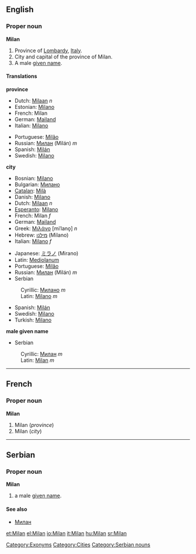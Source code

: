 {{wikipedia}}
==English==
===Proper noun===
'''Milan'''

#<!--DefA-->Province of [[Lombardy]], [[Italy]].
#<!--DefB-->City and capital of the province of Milan.
#<!--DefC-->A male [[given name]].

[[Category:Exonyms]]
[[Category:Cities]]

====Translations====
<!--DefA-->'''province'''
{{top}}
*Dutch: [[Milaan]] ''n''
*Estonian: [[Milano]]
*French: Milan <!--gender?-->
*German: [[Mailand]]
*Italian: [[Milano]]
{{mid}}
*Portuguese: [[Milão]]
*Russian: [[Милан]] (Milán) ''m''
*Spanish: [[Milán]]
*Swedish: [[Milano#Swedish|Milano]]
{{bottom}}

<!--DefB-->'''city'''
{{top}}
*Bosnian: [[Milano#Bosnian|Milano]] {{m}}
*Bulgarian: [[Милано]]
*[[Catalan]]: [[Milà]]
*Danish: [[Milano#Danish|Milano]]
*Dutch: [[Milaan]] ''n''
*[[Esperanto]]: [[Milano#Esperanto|Milano]]
*French: Milan ''f''
*German: [[Mailand]]
*Greek: [[Μιλάνο]] [miˈlano̞] ''n''
*Hebrew: [[מילנו]] (Milano)
*Italian: [[Milano#Italian|Milano]] ''f''
{{mid}}
*Japanese: [[ミラノ]] (Mirano)
*Latin: [[Mediolanum]]
*Portuguese: [[Milão]]
*Russian: [[Милан]] (Milán) ''m''
*Serbian
:Cyrillic: [[Милано#Serbian|Милано]] ''m''
:Latin: [[Milano#Serbian|Milano]] ''m''
*Spanish: [[Milán]]
*Swedish: [[Milano#Swedish|Milano]]
*Turkish: [[Milano]]
{{bottom}}

<!--DefC-->'''male given name'''
{{top}}
{{mid}}
*Serbian
:Cyrillic: [[Милан#Serbian|Милан]] ''m''
:Latin: [[Milan#Serbian|Milan]] ''m''
{{bottom}}

----

==French==
===Proper noun===
'''Milan'''

#<!--DefA-->Milan (''province'')
#<!--DefB-->Milan (''city'')

----

==Serbian==
===Proper noun===
'''Milan''' {{m}} {{s}}
#a male [[given name]].
====See also====
*[[Милан#Serbian|Милан]]
[[Category:Serbian nouns]]

[[et:Milan]]
[[el:Milan]]
[[io:Milan]]
[[it:Milan]]
[[hu:Milan]]
[[sr:Milan]]